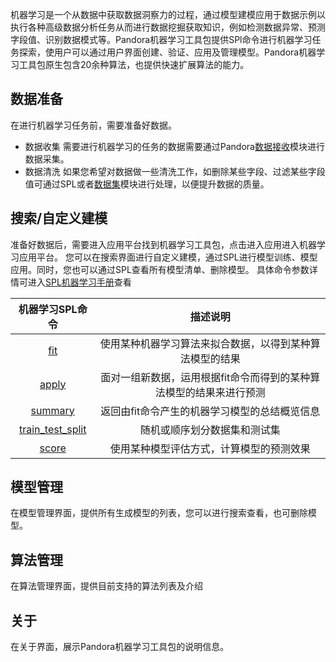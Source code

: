 机器学习是一个从数据中获取数据洞察力的过程，通过模型建模应用于数据示例以执行各种高级数据分析任务从而进行数据挖掘获取知识，例如检测数据异常、预测字段值、识别数据模式等。Pandora机器学习工具包提供SPl命令进行机器学习任务探索，使用户可以通过用户界面创建、验证、应用及管理模型。Pandora机器学习工具包原生包含20余种算法，也提供快速扩展算法的能力。

## 数据准备
在进行机器学习任务前，需要准备好数据。
* 数据收集
  需要进行机器学习的任务的数据需要通过Pandora[数据接收](/express/manual/6011/access_to_data)模块进行数据采集。
* 数据清洗
  如果您希望对数据做一些清洗工作，如删除某些字段、过滤某些字段值可通过SPL或者[数据集](/express/manual/6781/the_dataset)模块进行处理，以便提升数据的质量。

## 搜索/自定义建模

准备好数据后，需要进入应用平台找到机器学习工具包，点击进入应用进入机器学习应用平台。
您可以在搜索界面进行自定义建模，通过SPL进行模型训练、模型应用。同时，您也可以通过SPL查看所有模型清单、删除模型。
具体命令参数详情可进入[SPL机器学习手册](/express/manual/7237/machine-learning-SPL)查看

|机器学习SPL命令	|描述说明|	
|:--:|:--:|
|[fit](/express/manual/7238/fit)	|使用某种机器学习算法来拟合数据，以得到某种算法模型的结果|
|[apply](/express/manual/7239/apply)|	面对一组新数据，运用根据fit命令而得到的某种算法模型的结果来进行预测	|
|[summary](/express/manual/10763/mltk-summary)| 返回由fit命令产生的机器学习模型的总结概览信息|
|[train_test_split](/express/manual/10764/train-test-split)| 随机或顺序划分数据集和测试集 |
|[score](/express/manual/7425/score)| 使用某种模型评估方式，计算模型的预测效果 |


## 模型管理
在模型管理界面，提供所有生成模型的列表，您可以进行搜索查看，也可删除模型。

## 算法管理
在算法管理界面，提供目前支持的算法列表及介绍

## 关于
在关于界面，展示Pandora机器学习工具包的说明信息。